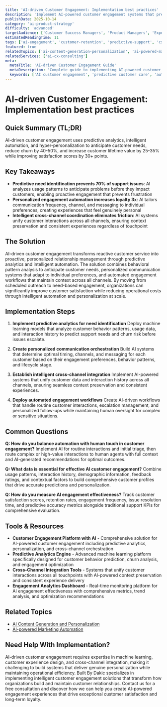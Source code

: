 ```yaml
---
title: 'AI-driven Customer Engagement: Implementation best practices'
description: 'Implement AI-powered customer engagement systems that predict needs, personalize interactions, and increase retention rates by 40-60% through intelligent automation.'
publishDate: 2025-10-14
category: 'ai-product-strategy'
difficulty: 'advanced'
targetAudience: ['Customer Success Managers', 'Product Managers', 'Experience Designers']
estimatedReadingTime: 11
tags: ['ai-engagement', 'customer-retention', 'predictive-support', 'cx-automation']
featured: true
relatedTopics: ['ai-content-generation-personalization', 'ai-powered-marketing-automation', 'ai-product-analytics-insights', 'user-centric-ai-feature-design', 'ai-product-metrics-kpis', 'ai-pricing-strategy-optimization', 'ai-product-scalability-strategy', 'ai-product-team-structure', 'ai-first-business-model-design', 'ai-product-validation-testing']
relatedServices: ['ai-cx-consulting']
meta:
  metaTitle: 'AI-driven Customer Engagement Guide'
  metaDescription: 'Complete guide to implementing AI-powered customer engagement systems for personalized experiences and improved retention.'
  keywords: ['AI customer engagement', 'predictive customer care', 'automated CX', 'AI retention']
---
```


# AI-driven Customer Engagement: Implementation best practices

## Quick Summary (TL;DR)

AI-driven customer engagement uses predictive analytics, intelligent automation, and hyper-personalization to anticipate customer needs, reduce churn by 40-50%, and increase customer lifetime value by 25-35% while improving satisfaction scores by 30+ points.

## Key Takeaways

- **Predictive need identification prevents 70% of support issues**: AI analyzes usage patterns to anticipate problems before they impact customers, enabling proactive engagement that prevents frustration
- **Personalized engagement automation increases loyalty 3x**: AI tailors communication frequency, channel, and messaging to individual preferences, creating experiences that feel genuinely personal
- **Intelligent cross-channel coordination eliminates friction**: AI systems unify customer interactions across all channels, ensuring context preservation and consistent experiences regardless of touchpoint

## The Solution

AI-driven customer engagement transforms reactive customer service into proactive, personalized relationship management through predictive analytics and intelligent automation. The solution combines behavioral pattern analysis to anticipate customer needs, personalized communication systems that adapt to individual preferences, and automated engagement workflows that maintain context across all channels. By moving from scheduled outreach to need-based engagement, organizations can significantly improve customer satisfaction while reducing operational costs through intelligent automation and personalization at scale.

## Implementation Steps

1. **Implement predictive analytics for need identification**
   Deploy machine learning models that analyze customer behavior patterns, usage data, and interaction history to predict support needs and churn risk before issues escalate.

2. **Create personalized communication orchestration**
   Build AI systems that determine optimal timing, channels, and messaging for each customer based on their engagement preferences, behavior patterns, and lifecycle stage.

3. **Establish intelligent cross-channel integration**
   Implement AI-powered systems that unify customer data and interaction history across all channels, ensuring seamless context preservation and consistent experiences.

4. **Deploy automated engagement workflows**
   Create AI-driven workflows that handle routine customer interactions, escalation management, and personalized follow-ups while maintaining human oversight for complex or sensitive situations.

## Common Questions

**Q: How do you balance automation with human touch in customer engagement?**
Implement AI for routine interactions and initial triage, then route complex or high-value interactions to human agents with full context and AI-generated recommendations for optimal outcomes.

**Q: What data is essential for effective AI customer engagement?**
Combine usage patterns, interaction history, demographic information, feedback ratings, and contextual factors to build comprehensive customer profiles that drive accurate predictions and personalization.

**Q: How do you measure AI engagement effectiveness?**
Track customer satisfaction scores, retention rates, engagement frequency, issue resolution time, and predictive accuracy metrics alongside traditional support KPIs for comprehensive evaluation.

## Tools & Resources

- **Customer Engagement Platform with AI** - Comprehensive solution for AI-powered customer engagement including predictive analytics, personalization, and cross-channel orchestration
- **Predictive Analytics Engine** - Advanced machine learning platform specifically designed for customer behavior prediction, churn analysis, and engagement optimization
- **Cross-Channel Integration Tools** - Systems that unify customer interactions across all touchpoints with AI-powered context preservation and consistent experience delivery
- **Engagement Analytics Dashboard** - Real-time monitoring platform for AI engagement effectiveness with comprehensive metrics, trend analysis, and optimization recommendations

## Related Topics

- [AI Content Generation and Personalization]({{/topics/ai-content-generation-personalization}})
- [AI-powered Marketing Automation]({{/topics/ai-powered-marketing-automation}})

## Need Help With Implementation?

AI-driven customer engagement requires expertise in machine learning, customer experience design, and cross-channel integration, making it challenging to build systems that deliver genuine personalization while maintaining operational efficiency. Built By Dakic specializes in implementing intelligent customer engagement solutions that transform how organizations build and maintain customer relationships. Contact us for a free consultation and discover how we can help you create AI-powered engagement experiences that drive exceptional customer satisfaction and long-term loyalty.
